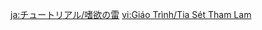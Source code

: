 {{Tutorial
|title    = Engulfing Storm
|subtitle = Combat Knowledge
|type     = Adventure
|icon     = Icon Tutorial Combat.png
|about    = Engulfing Storm
|image1   = Tutorial Adventure Engulfing Storm.png
|text1    = "Engulfing Storm" will continuously drain {{Color|help|your character's Energy}}. If you can remove the Electro attribute from the character through an {{Color|help|Elemental Reaction}}, then this debuff will no longer apply.
|sort     = 6012
}}
<noinclude>
<!-- interwikis -->
[[ja:チュートリアル/嗜欲の雷]]
[[vi:Giáo Trình/Tia Sét Tham Lam]]
</noinclude>